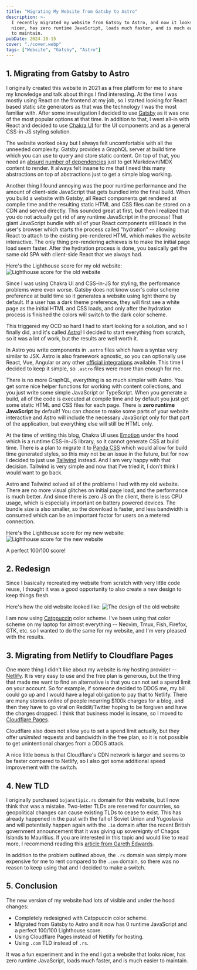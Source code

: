 ```yaml
---
title: "Migrating My Website from Gatsby to Astro"
description: >-
  I recently migrated my website from Gatsby to Astro, and now it looks
  nicer, has zero runtime JavaScript, loads much faster, and is much easier
  to maintain.
pubDate: 2024-10-15
cover: "./cover.webp"
tags: ["Website", "Gatsby", "Astro"]
---
```



## 1. Migrating from Gatsby to Astro

I originally created this website in 2021 as a free platform for me to share my
knowledge and talk about things I find interesting.
At the time I was mostly using React on the frontend at my job, so I started
looking for React based static site generators as that was the technology I was
the most familiar with.
After some investigation I decided to use [Gatsby](https://www.gatsbyjs.com/)
as it was one of the most popular options at that time.
In addition to that, I went all-in with React and decided to use [Chakra
UI](https://chakra-ui.com/) for the UI components and as a general CSS-in-JS
styling solution.

The website worked okay but I always felt uncomfortable with all the
unneeded complexity.
Gatsby provides a GraphQL server at build time which you can use to query and
store static content.
On top of that, you need an [absurd number of
dependencies](https://github.com/BojanStipic/website/blob/v1-gatsby/package.json)
just to get Markdown/MDX content to render.
It always felt insane to me that I need this many abstractions on top of
abstractions just to get a simple blog working.

Another thing I found annoying was the poor runtime performance and the amount
of client-side JavaScript that gets bundled into the final build.
When you build a website with Gatsby, all React components get rendered at
compile time and the resulting static HTML and CSS files can be stored on a CDN
and served directly.
This sounded great at first, but then I realized that you do not actually get
rid of any runtime JavaScript in the process!
That giant JavaScript bundle with all of your React components still loads in
the user's browser which starts the process called "hydration" -- allowing
React to attach to the existing pre-rendered HTML which makes the website
interactive.
The only thing pre-rendering achieves is to make the initial page load seem
faster.
After the hydration process is done, you basically get the same old SPA with
client-side React that we always had.

Here's the Lighthouse score for my old website:
![Lighthouse score for the old website](./old-website-lighthouse.png)

Since I was using Chakra UI and CSS-in-JS for styling, the performance problems
were even worse.
Gatsby does not know user's color scheme preference at build time so it
generates a website using light theme by default.
If a user has a dark theme preference, they will first see a white page as the
initial HTML and CSS loads, and only after the hydration process is finished
the colors will switch to the dark color scheme.

This triggered my OCD so hard I had to start looking for a solution, and so I
finally did, and it's called [Astro](https://astro.build/)!
I decided to start everything from scratch, so it was a lot of work, but the
results are well worth it.

In Astro you write components in `.astro` files which have a syntax very
similar to JSX.
Astro is also framework agnostic, so you can optionally use React, Vue, Angular
or any other [official
integrations](https://docs.astro.build/en/guides/framework-components/)
available.
This time I decided to keep it simple, so `.astro` files were more than enough
for me.

There is no more GraphQL, everything is so much simpler with Astro.
You get some nice helper functions for working with content collections, and
you just write some simple JavaScript or TypeScript.
When you generate a build, all of the code is executed at compile time and by
default you just get some static HTML and CSS files for each page.
There is **zero runtime JavaScript** by default!
You can choose to make some parts of your website interactive and Astro will
include the necessary JavaScript only for that part of the application, but
everything else will still be HTML only.

At the time of writing this blog, Chakra UI uses [Emotion](https://emotion.sh)
under the hood which is a runtime CSS-in-JS library, so it cannot generate CSS
at build time.
There is a plan to migrate it to [Panda CSS](https://panda-css.com/) which
would allow for build time generated styles, so this may not be an issue in the
future, but for now I decided to just use [Tailwind](https://tailwindcss.com/)
instead.
And I am very happy with that decision.
Tailwind is very simple and now that I've tried it, I don't think I would want
to go back.

Astro and Tailwind solved all of the problems I had with my old website.
There are no more visual glitches on initial page load, and the performance is
much better.
And since there is zero JS on the client, there is less CPU usage, which is
especially important on battery powered devices.
The bundle size is also smaller, so the download is faster, and less bandwidth
is consumed which can be an important factor for users on a metered connection.

Here's the Lighthouse score for my new website:
![Lighthouse score for the new website](./new-website-lighthouse.png)

A perfect 100/100 score!

## 2. Redesign

Since I basically recreated my website from scratch with very little code
reuse, I thought it was a good opportunity to also create a new design to keep
things fresh.

Here's how the old website looked like:
![The design of the old website](./old-website-design.png)

I am now using [Catppuccin](https://catppuccin.com/) color scheme.
I've been using that color scheme on my laptop for almost everything -- Neovim,
Tmux, Fish, Firefox, GTK, etc. so I wanted to do the same for my website, and
I'm very pleased with the results.

## 3. Migrating from Netlify to Cloudflare Pages

One more thing I didn't like about my website is my hosting provider --
[Netlify](https://www.netlify.com/).
It is very easy to use and the free plan is generous, but the thing that made
me want to find an alternative is that you can not set a spend limit on your
account.
So for example, if someone decided to DDOS me, my bill could go up and I would
have a legal obligation to pay that to Netlify.
There are many stories online of people incurring $100k charges for a blog, and
then they have to go viral on Reddit/Twitter hoping to be forgiven and have the
charges dropped.
I think that business model is insane, so I moved to [Cloudflare
Pages](https://pages.cloudflare.com/).

Cloudflare also does not allow you to set a spend limit actually, but they
offer _unlimited_ requests and bandwidth in the free plan, so it is not
possible to get unintentional charges from a DDOS attack.

A nice little bonus is that Cloudflare's CDN network is larger and seems to be
faster compared to Netlify, so I also got some additional speed improvement
with the switch.

## 4. New TLD

I originally purchased `bojanstipic.rs` domain for this website, but I now
think that was a mistake.
Two-letter TLDs are reserved for countries, so geopolitical changes can cause
existing TLDs to cease to exist.
This has already happened in the past with the fall of Soviet Union and
Yugoslavia and will potentially happen again with the `.io` domain after the
recent British government announcement that it was giving up sovereignty of
Chagos Islands to Mauritius.
If you are interested in this topic and would like to read more, I recommend
reading this [article from Gareth
Edwards](https://every.to/p/the-disappearance-of-an-internet-domain).

In addition to the problem outlined above, the `.rs` domain was simply more
expensive for me to rent compared to the `.com` domain, so there was no reason
to keep using that and I decided to make a switch.

## 5. Conclusion

The new version of my website had lots of visible and under the hood changes:

- Completely redesigned with Catppuccin color scheme.
- Migrated from Gatsby to Astro and it now has 0 runtime JavaScript and a
  perfect 100/100 Lighthouse score.
- Using Cloudflare Pages instead of Netlify for hosting.
- Using `.com` TLD instead of `.rs`.

It was a fun experiment and in the end I got a website that looks nicer, has
zero runtime JavaScript, loads much faster, and is much easier to maintain.

<CcByNdLicense />
